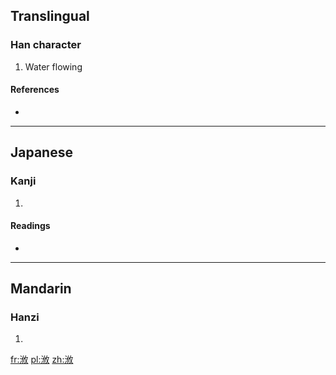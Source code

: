 ==Translingual==

===Han character===
{{Han char|rn=85|rad=水|as=07|sn=10|four=3814<sub>0</sub>|canj=水人中大 (EOLK)}}

# Water flowing

====References====
* {{Han ref|kx=0624.010|dkj=17465|dj=1021.170|hdz=31628.020|uh=6D5F|ud=27999|bh=D25B|bd=53851}}

----

==Japanese==

===Kanji===
{{ja-kanji|grade=|rs=水07}}

# {{defn|lang=ja|sort=水07}}

====Readings====
* {{ja-readings|on=[[ゆう]] (yū), [[う]] (u), [[ゆ]] (yu), [[てき]] (teki), [[ちゃく]] (chaku)|kun=}}

----

==Mandarin==

===Hanzi===
{{cmn-hanzi|pin=[[yóu]] ([[you2]])|wg=yu<sup>2</sup>}}

# {{defn|lang=cmn|sort=水07}}

[[fr:浟]]
[[pl:浟]]
[[zh:浟]]